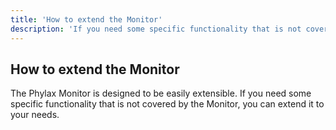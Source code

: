 ```yaml
---
title: 'How to extend the Monitor'
description: 'If you need some specific functionality that is not covered by the Monitor, you can extend it to your needs.'
---
```


## How to extend the Monitor

The Phylax Monitor is designed to be easily extensible. If you need some specific functionality that is not covered by the Monitor, you can extend it to your needs.